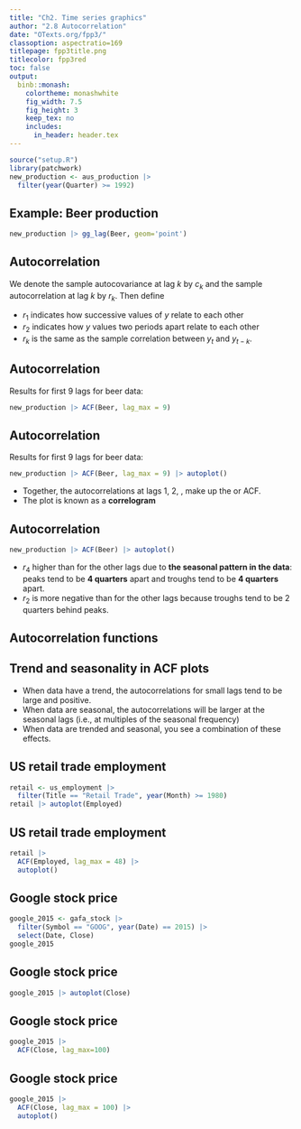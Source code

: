 ```yaml
---
title: "Ch2. Time series graphics"
author: "2.8 Autocorrelation"
date: "OTexts.org/fpp3/"
classoption: aspectratio=169
titlepage: fpp3title.png
titlecolor: fpp3red
toc: false
output:
  binb::monash:
    colortheme: monashwhite
    fig_width: 7.5
    fig_height: 3
    keep_tex: no
    includes:
      in_header: header.tex
---
```


```r
source("setup.R")
library(patchwork)
new_production <- aus_production |>
  filter(year(Quarter) >= 1992)
```

## Example: Beer production

```r
new_production |> gg_lag(Beer, geom='point')
```

\only<2>{\begin{textblock}{5.8}(9,2.5)\fontsize{12}{14}\sf
\begin{block}{}
\begin{itemize}\tightlist
\item Each graph shows $y_t$ plotted against $y_{t-k}$ for
different values of $k$.
\item The autocorrelations are the correlations associated
with these scatterplots.
\item $r_1=\text{Correlation}(y_{t}, y_{t-1})$
\item $r_2=\text{Correlation}(y_{t}, y_{t-2})$
\item $r_3=\text{Correlation}(y_{t}, y_{t-3})$ \\ \hspace*{0.5cm} $\vdots$
\end{itemize}
\end{block}
\end{textblock}}

## Autocorrelation

We denote the sample autocovariance at lag $k$ by $c_k$ and the sample autocorrelation at lag $k$ by $r_k$.  Then define

\begin{block}{}
\begin{align*}
c_k &= \frac{1}{T}\sum_{t=k+1}^T (y_t-\bar{y})(y_{t-k}-\bar{y}) \\[0.cm]
\text{and}\qquad
r_{k} &= c_k/c_0
\end{align*}
\end{block}\pause

  * $r_1$ indicates how successive values of $y$ relate to each other
  * $r_2$ indicates how $y$ values two periods apart relate to each other
  * $r_k$ is \textit{almost} the same as the sample correlation between $y_t$ and $y_{t-k}$.

## Autocorrelation

Results for first 9 lags for beer data:

\fontsize{11}{13}\sf

```r
new_production |> ACF(Beer, lag_max = 9)
```

## Autocorrelation

Results for first 9 lags for beer data:

```r
new_production |> ACF(Beer, lag_max = 9) |> autoplot()
```

\vspace*{-0.2cm}

  * Together, the autocorrelations at lags 1, 2, \dots, make up the \emph{autocorrelation} or ACF.
  * The plot is known as a **correlogram**

\vspace*{10cm}

## Autocorrelation

\fontsize{14}{14}\sf

```r
new_production |> ACF(Beer) |> autoplot()
```

  * $r_{4}$  higher than for the other lags due to **the seasonal pattern in the data**: peaks tend to be **4 quarters** apart and troughs tend to be **4 quarters** apart.
  * $r_2$ is more negative than for the other lags because troughs tend to be 2 quarters behind peaks.

## Autocorrelation functions

\only<1>{\centering\includegraphics[width=19cm, height=7.4cm]{acf_1}}
\only<2>{\centering\includegraphics[width=19cm, height=7.4cm]{acf_2}}
\only<3>{\centering\includegraphics[width=19cm, height=7.4cm]{acf_3}}
\only<4>{\centering\includegraphics[width=19cm, height=7.4cm]{acf_4}}
\only<5>{\centering\includegraphics[width=19cm, height=7.4cm]{acf_5}}
\only<6>{\centering\includegraphics[width=19cm, height=7.4cm]{acf_6}}
\only<7>{\centering\includegraphics[width=19cm, height=7.4cm]{acf_7}}
\only<8>{\centering\includegraphics[width=19cm, height=7.4cm]{acf_8}}
\only<9>{\centering\includegraphics[width=19cm, height=7.4cm]{acf_9}}

\vspace*{10cm}

\begin{textblock}{3}(0.3,8.7)\fontsize{7}{9}\sf
Artwork by @allison\_horst
\end{textblock}

## Trend and seasonality in ACF plots

- When data have a trend, the autocorrelations for small lags tend to be large and positive.
- When data are seasonal, the autocorrelations will be larger at the seasonal lags (i.e., at multiples of the seasonal frequency)
- When data are trended and seasonal, you see a combination of these effects.

## US retail trade employment
\fontsize{10}{10}\sf

```r
retail <- us_employment |>
  filter(Title == "Retail Trade", year(Month) >= 1980)
retail |> autoplot(Employed)
```

## US retail trade employment
\fontsize{10}{10}\sf

```r
retail |>
  ACF(Employed, lag_max = 48) |>
  autoplot()
```

## Google stock price
\fontsize{10}{10}\sf

```r
google_2015 <- gafa_stock |>
  filter(Symbol == "GOOG", year(Date) == 2015) |>
  select(Date, Close)
google_2015
```

## Google stock price
\fontsize{10}{10}\sf

```r
google_2015 |> autoplot(Close)
```

## Google stock price
\fontsize{10}{10}\sf

```r
google_2015 |>
  ACF(Close, lag_max=100)
```

## Google stock price
\fontsize{10}{10}\sf

```r
google_2015 |>
  ACF(Close, lag_max = 100) |>
  autoplot()
```
